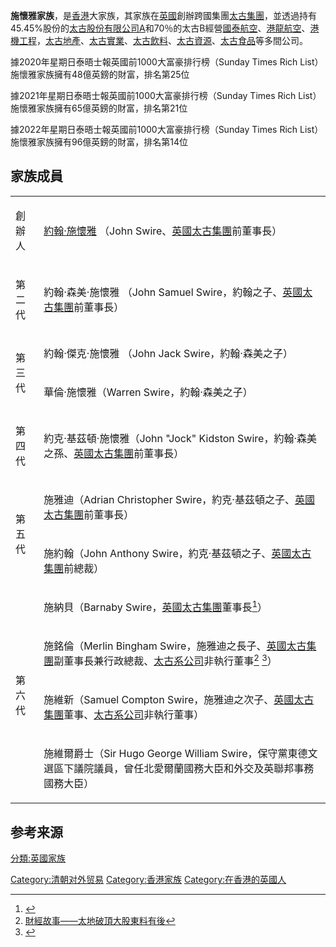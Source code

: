 '''施懷雅家族'''，是[[香港|香港]]大家族，其家族在[[英國|英國]]創辦跨國集團[[太古集團|太古集團]]，並透過持有45.45%股份的[[太古股份有限公司|太古股份有限公司]]A和70％的太古B經營[[國泰航空|國泰航空]]、[[港龍航空|港龍航空]]、[[港機工程|港機工程]]，[[太古地產|太古地產]]、[[太古實業|太古實業]]、[[太古飲料|太古飲料]]、[[太古資源|太古資源]]、[[太古食品|太古食品]]等多間公司。


據2020年星期日泰晤士報英國前1000大富豪排行榜（Sunday Times Rich List）施懷雅家族擁有48億英鎊的財富，排名第25位


據2021年星期日泰晤士報英國前1000大富豪排行榜（Sunday Times Rich List）施懷雅家族擁有65億英鎊的財富，排名第21位

據2022年星期日泰晤士報英國前1000大富豪排行榜（Sunday Times Rich List）施懷雅家族擁有96億英鎊的財富，排名第14位

==家族成員==
{| class=wikitable style="text-align:left; font-size:small" 
|-
| 創辦人|| [[約翰·施懷雅|約翰·施懷雅]] （John Swire、[[太古集團|英國太古集團]]前董事長）
|-
| 第二代|| 約翰·森美·施懷雅 （John Samuel Swire，約翰之子、[[太古集團|英國太古集團]]前董事長）
|-
| rowspan="2"|第三代|| 約翰·傑克·施懷雅 （John Jack Swire，約翰·森美之子）
|-
| 華倫·施懷雅（Warren Swire，約翰·森美之子）
|-
| 第四代|| 約克·基茲頓·施懷雅（John "Jock" Kidston Swire，約翰·森美之孫、[[太古集團|英國太古集團]]前董事長）
|-
| rowspan="2"|第五代 || 施雅迪（Adrian Christopher Swire，約克·基茲頓之子、[[太古集團|英國太古集團]]前董事長）
|-
| 施約翰（John Anthony Swire，約克·基茲頓之子、[[太古集團|英國太古集團]]前總裁）
|-
| rowspan="4" |第六代 || 施納貝（Barnaby Swire，[[太古集團|英國太古集團]]董事長<ref>{{Cite web |url=http://www.swire.com/en/about/chairman.php |title=主席的話 |access-date=2017-06-30 |archive-date=2020-12-10 |archive-url=https://web.archive.org/web/20201210231003/https://www.swire.com/en/about/chairman.php |dead-url=no }}</ref>）
|-
| 施銘倫（Merlin Bingham Swire，施雅迪之長子、[[太古集團|英國太古集團]]副董事長兼行政總裁、[[Template:太古集團|太古系公司]]非執行董事<ref>[http://news.hkheadline.com/dailynews/headline_news_detail_columnist.asp?id=188933&kw=20 財經故事——太地破頂大股東料有後]</ref> <ref>{{Cite web |url=http://news.sina.com.tw/magazine/article/5451.html |title=國泰少帥如何續寫家族輝煌 |access-date=2013-05-06 |archive-date=2020-09-20 |archive-url=https://web.archive.org/web/20200920024108/https://news.sina.com.tw/magazine/article/5451.html |dead-url=no }}</ref>）
|-
| 施維新（Samuel Compton Swire，施雅迪之次子、[[太古集團|英國太古集團]]董事、[[太古集團|太古系公司]]非執行董事）
|-
| 施維爾爵士（Sir Hugo George William Swire，保守黨東德文選區下議院議員，曾任北愛爾蘭國務大臣和外交及英聯邦事務國務大臣）
|}

==参考来源==
{{Reflist}}
{{Authority control}}
{{太古集團}}
{{清朝对外贸易}}

[[Category:清朝对外贸易|Category:清朝对外贸易]]
[[Category:香港家族|Category:香港家族]]
[[分類:英國家族|分類:英國家族]]
[[Category:在香港的英國人|Category:在香港的英國人]]